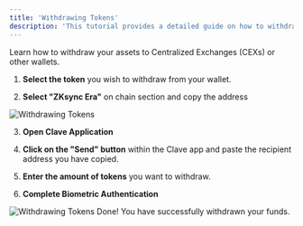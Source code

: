 ```yaml
---
title: 'Withdrawing Tokens'
description: 'This tutorial provides a detailed guide on how to withdraw your tokens to centralized exchanges (CEXs) or other wallets using the ZKsync Era chain. The process involves selecting the token, choosing the zkSZKsyncync Era chain, using the Clave application for sending the tokens, and completing biometric authentication for a secure transaction. This step-by-step guide ensures that your assets are transferred safely and efficiently.'
---
```



Learn how to withdraw your assets to Centralized Exchanges (CEXs) or other wallets.



1. **Select the token** you wish to withdraw from your wallet.

2. **Select "ZKsync Era"** on chain section and copy the address

![Withdrawing Tokens](images/binance.png)

3. **Open Clave Application**

4. **Click on the "Send" button** within the Clave app and paste the recipient address you have copied.

5. **Enter the amount of tokens** you want to withdraw.

6. **Complete Biometric Authentication**

![Withdrawing Tokens](images/sendtoken5.png)
Done! You have successfully withdrawn your funds.
